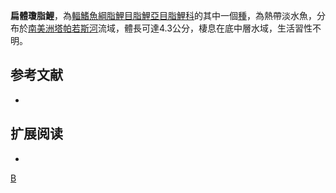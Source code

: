 {{Speciesbox 
| taxon = Jupiaba pirana
| status = NE
| status_system = IUCN3.1
| authority =  [[Zanata|Zanata]], 1997
| synonyms = 
}}
'''扁體瓊脂鯉'''，為[[輻鰭魚綱|輻鰭魚綱]][[脂鯉目|脂鯉目]][[脂鯉亞目|脂鯉亞目]][[脂鯉科|脂鯉科]]的其中一個[[種|種]]，為熱帶淡水魚，分布於[[南美洲|南美洲]][[塔帕若斯河|塔帕若斯河]]流域，體長可達4.3公分，棲息在底中層水域，生活習性不明。

==参考文献==
{{refbegin}}
*{{FishBase_species|genus=Jupiaba|species=pirana|year=2013|month=12}}
{{refend}}

== 扩展阅读 ==
{{refbegin}}
*{{wikispecies-inline|Jupiaba pirana|扁體瓊脂鯉}}
{{refend}}
{{Taxonbar|from=Q6415977}}

[[Category:瓊脂鯉屬|B]]


{{魚類小作品}}